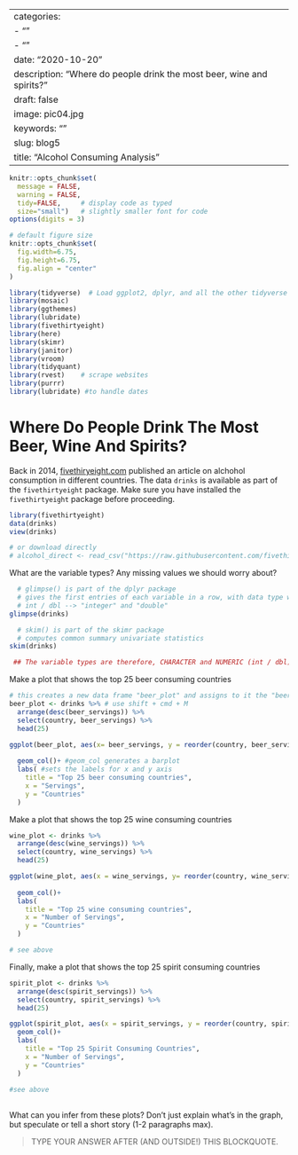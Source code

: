 
---
categories:
- ""
- ""
date: "2020-10-20"
description: "Where do people drink the most beer, wine and spirits?"
draft: false
image: pic04.jpg
keywords: ""
slug: blog5
title: "Alcohol Consuming Analysis"
---


```r
knitr::opts_chunk$set(
  message = FALSE, 
  warning = FALSE, 
  tidy=FALSE,     # display code as typed
  size="small")   # slightly smaller font for code
options(digits = 3)

# default figure size
knitr::opts_chunk$set(
  fig.width=6.75, 
  fig.height=6.75,
  fig.align = "center"
)
```


```r
library(tidyverse)  # Load ggplot2, dplyr, and all the other tidyverse packages
library(mosaic)
library(ggthemes)
library(lubridate)
library(fivethirtyeight)
library(here)
library(skimr)
library(janitor)
library(vroom)
library(tidyquant)
library(rvest)    # scrape websites
library(purrr)  
library(lubridate) #to handle dates
```



# Where Do People Drink The Most Beer, Wine And Spirits?

Back in 2014, [fivethiryeight.com](https://fivethirtyeight.com/features/dear-mona-followup-where-do-people-drink-the-most-beer-wine-and-spirits/) published an article on alchohol consumption in different countries. The data `drinks` is available as part of the `fivethirtyeight` package. Make sure you have installed the `fivethirtyeight` package before proceeding.


```r
library(fivethirtyeight)
data(drinks)
view(drinks)

# or download directly
# alcohol_direct <- read_csv("https://raw.githubusercontent.com/fivethirtyeight/data/master/alcohol-consumption/drinks.csv")

```


What are the variable types? Any missing values we should worry about? 

```r
  # glimpse() is part of the dplyr package
  # gives the first entries of each variable in a row, with data type within <>
  # int / dbl --> "integer" and "double"
glimpse(drinks)

  # skim() is part of the skimr package
  # computes common summary univariate statistics
skim(drinks)

 ## The variable types are therefore, CHARACTER and NUMERIC (int / dbl)
```


Make a plot that shows the top 25 beer consuming countries

```r
# this creates a new data frame "beer_plot" and assigns to it the "beer_servings" column in descending order, and picks the top 25
beer_plot <- drinks %>% # use shift + cmd + M
  arrange(desc(beer_servings)) %>% 
  select(country, beer_servings) %>% 
  head(25) 

ggplot(beer_plot, aes(x= beer_servings, y = reorder(country, beer_servings))) +
  
  geom_col()+ #geom_col generates a barplot
  labs( #sets the labels for x and y axis
    title = "Top 25 beer consuming countries",
    x = "Servings",
    y = "Countries"
  )

```

Make a plot that shows the top 25 wine consuming countries

```r
wine_plot <- drinks %>% 
  arrange(desc(wine_servings)) %>% 
  select(country, wine_servings) %>% 
  head(25)

ggplot(wine_plot, aes(x = wine_servings, y= reorder(country, wine_servings)))+
  
  geom_col()+
  labs(
    title = "Top 25 wine consuming countries",
    x = "Number of Servings",
    y = "Countries"
  )

# see above
```

Finally, make a plot that shows the top 25 spirit consuming countries
```r
spirit_plot <- drinks %>% 
  arrange(desc(spirit_servings)) %>% 
  select(country, spirit_servings) %>% 
  head(25)

ggplot(spirit_plot, aes(x = spirit_servings, y = reorder(country, spirit_servings)))+
  geom_col()+
  labs(
    title = "Top 25 Spirit Consuming Countries",
    x = "Number of Servings",
    y = "Countries"
  )
  
#see above
  
```

What can you infer from these plots? Don't just explain what's in the graph, but speculate or tell a short story (1-2 paragraphs max).

> TYPE YOUR ANSWER AFTER (AND OUTSIDE!) THIS BLOCKQUOTE.
